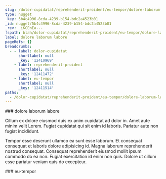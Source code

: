 ```yaml
---
slug: /dolor-cupidatat/reprehenderit-proident/eu-tempor/dolore-laborum-labore
type: nugget
_key: 5b4c4996-8cda-4239-b154-bdc2a4523b01
_id: nugget/5b4c4996-8cda-4239-b154-bdc2a4523b01
_rev: _iKCEnEa---
fspath: blah/dolor-cupidatat/reprehenderit-proident/eu-tempor/dolore-laborum-labore.md
label: dolore laborum labore
pageRefs: {}
breadcrumbs:
  - - label: dolor-cupidatat
      shortlabel: null
      _key: '12410969'
    - label: reprehenderit-proident
      shortlabel: null
      _key: '12411472'
    - label: eu-tempor
      shortlabel: null
      _key: '12411514'
paths:
  - /dolor-cupidatat/reprehenderit-proident/eu-tempor/dolore-laborum-labore
---
```


<NuggetArea>
<Nugget slug="/dolor-cupidatat/reprehenderit-proident/eu-tempor/dolore-laborum-labore" type="nugget" _key="5b4c4996-8cda-4239-b154-bdc2a4523b01" _id="nugget/5b4c4996-8cda-4239-b154-bdc2a4523b01" _rev="_iKCEnEa---" fspath="blah/dolor-cupidatat/reprehenderit-proident/eu-tempor/dolore-laborum-labore.md" label="dolore laborum labore" paths="/dolor-cupidatat/reprehenderit-proident/eu-tempor/dolore-laborum-labore">
<NuggetBody>
### dolore laborum labore

Cillum ex dolore eiusmod duis ex anim cupidatat ad dolor in. Amet aute minim velit Lorem. Fugiat cupidatat qui sit enim id laboris. Pariatur aute non fugiat incididunt.

Tempor esse deserunt ullamco ea sunt esse laborum. Et consequat consequat et laboris dolore adipisicing id. Magna laborum reprehenderit nostrud consequat. Consequat reprehenderit eiusmod mollit ipsum commodo do ea non. Fugiat exercitation id enim non quis. Dolore ut cillum esse pariatur veniam quis do excepteur.

</NuggetBody>
<Breadcrumbs>
<Crumbs>
<Crumb _key="12410969" label="dolor-cupidatat" /><Crumb _key="12411472" label="reprehenderit-proident" /><Crumb _key="12411514" label="eu-tempor" />
</Crumbs>
</Breadcrumbs>
</Nugget>

<NuggetsInbound>
</NuggetsInbound>
<NuggetsOutbound>
</NuggetsOutbound>
</NuggetArea>
<PassagesInbound>
<Passage direction="inbound" type="passage" _key="12411514" _id="passage/12411514" _rev="_iKCEnEW--B" label="eu-tempor" passage="eu-tempor" fspath="blah/dolor-cupidatat/reprehenderit-proident/eu-tempor" paths="/dolor-cupidatat/reprehenderit-proident/eu-tempor" slug="/dolor-cupidatat/reprehenderit-proident/eu-tempor">
<NuggetBody>
### eu-tempor

</NuggetBody>
<Breadcrumbs>
<Crumbs>
<Crumb _key="12410969" label="dolor-cupidatat" /><Crumb _key="12411472" label="reprehenderit-proident" />
</Crumbs>
</Breadcrumbs>
</Passage>

</PassagesInbound>
<PassagesOutbound>
</PassagesOutbound>